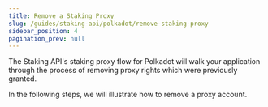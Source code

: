 ```yaml
---
title: Remove a Staking Proxy
slug: /guides/staking-api/polkadot/remove-staking-proxy
sidebar_position: 4
pagination_prev: null
---
```


The Staking API's staking proxy flow for Polkadot will walk your application through the process of removing proxy rights which were previously granted.

In the following steps, we will illustrate how to remove a proxy account.
